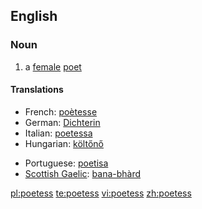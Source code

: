 ==English==
===Noun===
{{en-noun|es}}
{{wikipedia}}
#a [[female]] [[poet]]

====Translations====
{{top}}
*French: [[poètesse]] {{f}}
*German: [[Dichterin]] {{f}}
*Italian: [[poetessa]] {{f}}
*Hungarian: [[költőnő]]
{{mid}}
*Portuguese: [[poetisa]] {{f}}
*[[Scottish Gaelic]]: [[bana-bhàrd]] {{f}}
{{bottom}}

[[pl:poetess]]
[[te:poetess]]
[[vi:poetess]]
[[zh:poetess]]